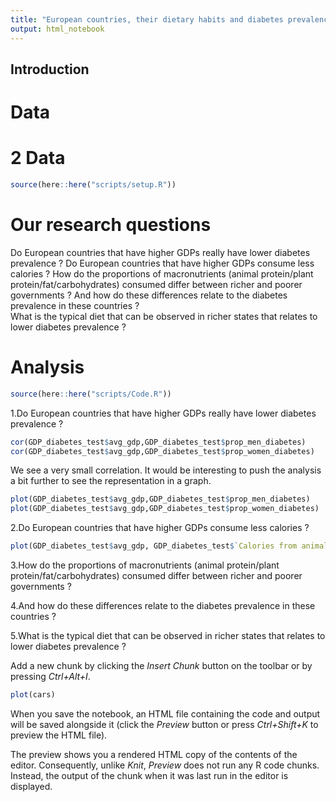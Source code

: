 ```yaml
---
title: "European countries, their dietary habits and diabetes prevalence"
output: html_notebook
---
```

## Introduction 

# Data
# 2 Data

```r
source(here::here("scripts/setup.R"))
```


# Our research questions
Do European countries that have higher GDPs really have lower diabetes prevalence ? Do European countries that have higher GDPs consume less calories ? How do the proportions of macronutrients (animal protein/plant protein/fat/carbohydrates) consumed differ between richer and poorer governments ? And how do these differences relate to the diabetes prevalence in these countries ?  
 What is the typical diet that can be observed in richer states that relates to lower diabetes prevalence ?

# Analysis 

```r
source(here::here("scripts/Code.R"))
```
1.Do European countries that have higher GDPs really have lower diabetes prevalence ?

```r
cor(GDP_diabetes_test$avg_gdp,GDP_diabetes_test$prop_men_diabetes)
cor(GDP_diabetes_test$avg_gdp,GDP_diabetes_test$prop_women_diabetes)

```
We see a very small correlation. It would be interesting to push the analysis a bit further to see the representation in a graph. 

```r
plot(GDP_diabetes_test$avg_gdp,GDP_diabetes_test$prop_men_diabetes)
plot(GDP_diabetes_test$avg_gdp,GDP_diabetes_test$prop_women_diabetes)
```


2.Do European countries that have higher GDPs consume less calories ?
```r
plot(GDP_diabetes_test$avg_gdp, GDP_diabetes_test$`Calories from animal protein.x`)
```


3.How do the proportions of macronutrients (animal protein/plant protein/fat/carbohydrates) consumed differ between richer and poorer governments ?

4.And how do these differences relate to the diabetes prevalence in these countries ?

5.What is the typical diet that can be observed in richer states that relates to lower diabetes prevalence ?




Add a new chunk by clicking the *Insert Chunk* button on the toolbar or by pressing *Ctrl+Alt+I*.
```r
plot(cars)
```
When you save the notebook, an HTML file containing the code and output will be saved alongside it (click the *Preview* button or press *Ctrl+Shift+K* to preview the HTML file).

The preview shows you a rendered HTML copy of the contents of the editor. Consequently, unlike *Knit*, *Preview* does not run any R code chunks. Instead, the output of the chunk when it was last run in the editor is displayed.